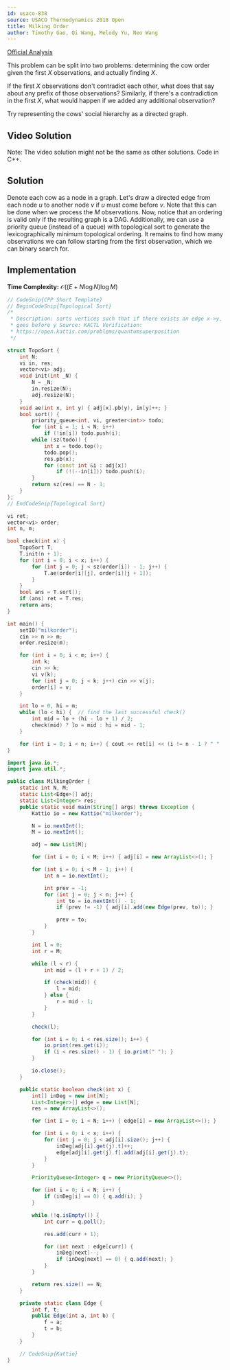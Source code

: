 ```yaml
---
id: usaco-838
source: USACO Thermodynamics 2018 Open
title: Milking Order
author: Timothy Gao, Qi Wang, Melody Yu, Neo Wang
---
```


[Official Analysis](http://www.usaco.org/current/data/sol_milkorder_thermodynamics_open18.html)

<Spoiler title="Hint 1">

This problem can be split into two problems: determining the cow order given the first $X$ observations, and actually finding $X$.

</Spoiler>

<Spoiler title="Hint 2">

If the first $X$ observations don't contradict each other, what does that say about any prefix of those observations? Similarly, if there's a contradiction in the first $X$, what would happen if we added any additional observation?

</Spoiler>

<Spoiler title="Hint 3">

Try representing the cows' social hierarchy as a directed graph.

</Spoiler>

<Spoiler title="Solution">

## Video Solution

Note: The video solution might not be the same as other solutions. Code in C++.

<YouTube id="OaL9vEkShyk" />

## Solution

Denote each cow as a node in a graph. Let's draw a directed edge from each node $u$ to another node $v$ if $u$ must come before $v$. Note that this can be done when we process the $M$ observations. Now, notice that an ordering is valid only if the resulting graph is a DAG. Additionally, we can use a priority queue (instead of a queue) with topological sort to generate the lexicographically minimum topological ordering. It remains to find how many observations we can follow starting from the first observation, which we can binary search for.

## Implementation

**Time Complexity:** $\mathcal{O}((E + N \log N) \log M)$

<LanguageSection>

<CPPSection>

```cpp
// CodeSnip{CPP Short Template}
// BeginCodeSnip{Topological Sort}
/*
 * Description: sorts vertices such that if there exists an edge x->y, then x
 * goes before y Source: KACTL Verification:
 * https://open.kattis.com/problems/quantumsuperposition
 */

struct TopoSort {
	int N;
	vi in, res;
	vector<vi> adj;
	void init(int _N) {
		N = _N;
		in.resize(N);
		adj.resize(N);
	}
	void ae(int x, int y) { adj[x].pb(y), in[y]++; }
	bool sort() {
		priority_queue<int, vi, greater<int>> todo;
		for (int i = 1; i < N; i++)
			if (!in[i]) todo.push(i);
		while (sz(todo)) {
			int x = todo.top();
			todo.pop();
			res.pb(x);
			for (const int &i : adj[x])
				if (!(--in[i])) todo.push(i);
		}
		return sz(res) == N - 1;
	}
};
// EndCodeSnip{Topological Sort}

vi ret;
vector<vi> order;
int n, m;

bool check(int x) {
	TopoSort T;
	T.init(n + 1);
	for (int i = 0; i < x; i++) {
		for (int j = 0; j < sz(order[i]) - 1; j++) {
			T.ae(order[i][j], order[i][j + 1]);
		}
	}
	bool ans = T.sort();
	if (ans) ret = T.res;
	return ans;
}

int main() {
	setIO("milkorder");
	cin >> n >> m;
	order.resize(m);

	for (int i = 0; i < m; i++) {
		int k;
		cin >> k;
		vi v(k);
		for (int j = 0; j < k; j++) cin >> v[j];
		order[i] = v;
	}

	int lo = 0, hi = m;
	while (lo < hi) {  // find the last successful check()
		int mid = lo + (hi - lo + 1) / 2;
		check(mid) ? lo = mid : hi = mid - 1;
	}

	for (int i = 0; i < n; i++) { cout << ret[i] << (i != n - 1 ? " " : ""); }
}
```

</CPPSection>

<JavaSection>

```java
import java.io.*;
import java.util.*;

public class MilkingOrder {
	static int N, M;
	static List<Edge>[] adj;
	static List<Integer> res;
	public static void main(String[] args) throws Exception {
		Kattio io = new Kattio("milkorder");

		N = io.nextInt();
		M = io.nextInt();

		adj = new List[M];

		for (int i = 0; i < M; i++) { adj[i] = new ArrayList<>(); }

		for (int i = 0; i < M - 1; i++) {
			int n = io.nextInt();

			int prev = -1;
			for (int j = 0; j < n; j++) {
				int to = io.nextInt() - 1;
				if (prev != -1) { adj[i].add(new Edge(prev, to)); }

				prev = to;
			}
		}

		int l = 0;
		int r = M;

		while (l < r) {
			int mid = (l + r + 1) / 2;

			if (check(mid)) {
				l = mid;
			} else {
				r = mid - 1;
			}
		}

		check(l);

		for (int i = 0; i < res.size(); i++) {
			io.print(res.get(i));
			if (i < res.size() - 1) { io.print(" "); }
		}

		io.close();
	}

	public static boolean check(int x) {
		int[] inDeg = new int[N];
		List<Integer>[] edge = new List[N];
		res = new ArrayList<>();

		for (int i = 0; i < N; i++) { edge[i] = new ArrayList<>(); }

		for (int i = 0; i < x; i++) {
			for (int j = 0; j < adj[i].size(); j++) {
				inDeg[adj[i].get(j).t]++;
				edge[adj[i].get(j).f].add(adj[i].get(j).t);
			}
		}

		PriorityQueue<Integer> q = new PriorityQueue<>();

		for (int i = 0; i < N; i++) {
			if (inDeg[i] == 0) { q.add(i); }
		}

		while (!q.isEmpty()) {
			int curr = q.poll();

			res.add(curr + 1);

			for (int next : edge[curr]) {
				inDeg[next]--;
				if (inDeg[next] == 0) { q.add(next); }
			}
		}

		return res.size() == N;
	}

	private static class Edge {
		int f, t;
		public Edge(int a, int b) {
			f = a;
			t = b;
		}
	}

	// CodeSnip{Kattio}
}
```

</JavaSection>

</LanguageSection>

</Spoiler>
